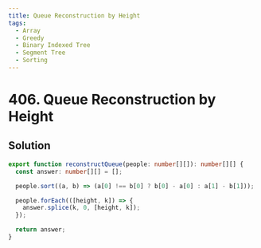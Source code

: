 ```yaml
---
title: Queue Reconstruction by Height
tags:
  - Array
  - Greedy
  - Binary Indexed Tree
  - Segment Tree
  - Sorting
---
```


# 406. Queue Reconstruction by Height

<Badges>
  <LevelBadge level="medium" />
  <TopicBadge name="Array" slug="array" />
  <TopicBadge name="Greedy" slug="greedy" />
  <TopicBadge name="Binary Indexed Tree" slug="binary-indexed-tree" />
  <TopicBadge name="Segment Tree" slug="segment-tree" />
  <TopicBadge name="Sorting" slug="sorting" />
</Badges>

## Solution

```typescript filename="solution.ts" copy
export function reconstructQueue(people: number[][]): number[][] {
  const answer: number[][] = [];

  people.sort((a, b) => (a[0] !== b[0] ? b[0] - a[0] : a[1] - b[1]));

  people.forEach(([height, k]) => {
    answer.splice(k, 0, [height, k]);
  });

  return answer;
}
```

<ProblemLink
  codingSite="leetcode"
  href="https://leetcode.com/problems/queue-reconstruction-by-height/"
  title="Queue Reconstruction by Height"
/>
